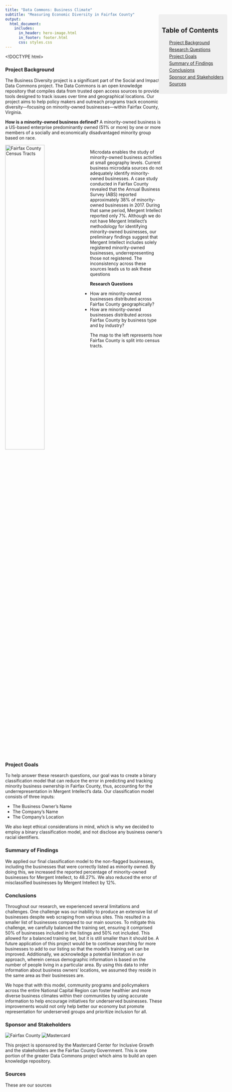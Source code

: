 ```yaml
---
title: "Data Commons: Business Climate"
subtitle: "Measuring Economic Diversity in Fairfax County"
output:
  html_document:
    includes:
      in_header: hero-image.html
      in_footer: footer.html
      css: styles.css
---
```


<!DOCTYPE html>
<html>
<head>
<style>
  /* CSS to style the table of contents */
  .toc-container {
    position: fixed;
    top: 100px; /* Adjust the top position as needed */
    right: 20px; /* Adjust the right position as needed */
    width: 200px; /* Adjust the width as needed */
    background-color: #f0f0f0;
    padding: 10px;
    border-radius: 5px;
  }

  .toc-container a {
    display: block;
    margin-bottom: 5px;
  }
</style>
<script>
  // JavaScript to show/hide the table of contents based on scroll position
  window.addEventListener('scroll', function() {
    var tocContainer = document.querySelector('.toc-container');
    var headerHeight = 100; // Set the height of your header in pixels

    if (window.pageYOffset > headerHeight) {
      tocContainer.style.visibility = 'visible';
    } else {
      tocContainer.style.visibility = 'hidden';
    }
  });
</script>
</head>
<body>
</head>
<body>

<!-- Table of Contents -->
<div class="toc-container">
  <h2>Table of Contents</h2>
  <ul>
[Project Background](#project-background)
[Research Questions](#research-questions)
[Project Goals](#project-goals)
[Summary of Findings](#summary-of-findings)
[Conclusions](#conclusions)
[Sponsor and Stakeholders](#sponsor-and-stakeholders)
[Sources](#sources)

  </ul>
</div>

</body>
</html>


### **Project Background** 
The Business Diversity project is a significant part of the Social and Impact Data Commons project. The Data Commons is an open knowledge repository that compiles data from trusted open access sources to provide tools designed to track issues over time and geographical locations. Our project aims to help policy makers and outreach programs track economic diversity—focusing on minority-owned businesses—within Fairfax County, Virginia.


<div class="definition-box">

**How is a minority-owned business defined?**  A minority-owned business is a US-based enterprise predominantly owned (51% or more) by one or more members of a socially and economically disadvantaged minority group based on race.

</div>

<div style="overflow: auto;">
  <img src="img/census.png" alt="Fairfax County Census Tracts" style="float: left; margin-right: 20px; width: 50%;">
  <p>Microdata enables the study of minority-owned business activities at small geography levels. Current business microdata sources do not adequately identify minority-owned businesses. A case study conducted in Fairfax County revealed that the Annual Business Survey (ABS) reported approximately 38% of minority-owned businesses in 2017. During that same period, Mergent Intellect reported only 7%. Although we do not have Mergent Intellect’s methodology for identifying minority-owned businesses, our preliminary findings suggest that Mergent Intellect includes solely registered minority-owned businesses, underrepresenting those not registered. The inconsistency across these sources leads us to ask these questions</p>
  
**Research Questions**

- How are minority-owned businesses distributed across Fairfax County geographically?
- How are minority-owned businesses distributed across Fairfax County by business type and by industry?

The map to the left represents how Fairfax County is split into census tracts. 

</div>




### **Project Goals**
To help answer these research questions, our goal was to create a binary classification model that can reduce the error in predicting and tracking minority business ownership in Fairfax County, thus, accounting for the underrepresentation in Mergent Intellect’s data. Our classification model consists of three inputs:

- The Business Owner’s Name
- The Company’s Name
- The Company’s Location

We also kept ethical considerations in mind, which is why we decided to employ a binary classification model, and not disclose any business owner's racial identifiers.  



### **Summary of Findings**
We applied our final classification model to the non-flagged businesses, including the businesses that were correctly listed as minority owned. By doing this, we increased the reported percentage of minority-owned businesses for Mergent Intellect, to 48.27%.  We also reduced the error of misclassified businesses by Mergent Intellect by 12%. 

### **Conclusions**
Throughout our research, we experienced several limitations and challenges. One challenge was our inability to produce an extensive list of businesses despite web scraping from various sites. This resulted in a smaller list of businesses compared to our main sources. To mitigate this challenge, we carefully balanced the training set, ensuring it comprised 50% of businesses included in the listings and 50% not included. This allowed for a balanced training set, but it is still smaller than it should be. A future application of this project would be to continue searching for more businesses to add to our listing so that the model’s training set can be improved. Additionally, we acknowledge a potential limitation in our approach, wherein census demographic information is based on the number of people living in a particular area. By using this data to infer information about business owners' locations, we assumed they reside in the same area as their businesses are. 

We hope that with this model, community programs and policymakers across the entire National Capital Region can foster healthier and more diverse business climates within their communities by using accurate information to help encourage initiatives for underserved businesses. These improvements would not only help better our economy but promote representation for underserved groups and prioritize inclusion for all. 




### **Sponsor and Stakeholders** 

![Fairfax County](img/ffxcounty.png)
![Mastercard](img/mastercard.png)

This project is sponsored by the Mastercard Center for Inclusive Growth and the stakeholders are the Fairfax County Government. This is one portion of the greater Data Commons project which aims to build an open knowledge repository. 

### **Sources** 

These are our sources

